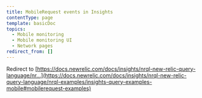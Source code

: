 ```yaml
---
title: MobileRequest events in Insights
contentType: page
template: basicDoc
topics:
  - Mobile monitoring
  - Mobile monitoring UI
  - Network pages
redirect_from: []
---
```


Redirect to [https://docs.newrelic.com/docs/insights/nrql-new-relic-query-language/nr...](https://docs.newrelic.com/docs/insights/nrql-new-relic-query-language/nrql-examples/insights-query-examples-mobile#mobilerequest-examples)
